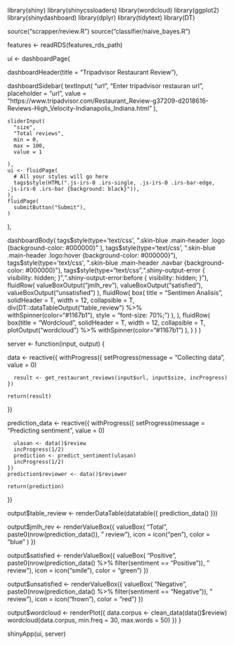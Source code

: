 library(shiny)
library(shinycssloaders)
library(wordcloud)
library(ggplot2)
library(shinydashboard)
library(dplyr)
library(tidytext)
library(DT)

source("scrapper/review.R")
source("classifier/naive_bayes.R")

features <- readRDS(features_rds_path)


ui <- dashboardPage(
  
  dashboardHeader(title = "Tripadvisor Restaurant Review"),
  
  dashboardSidebar(
    textInput(
      "url",
      "Enter tripadvisor restauran url", 
      placeholder = "url", 
      value = "https://www.tripadvisor.com/Restaurant_Review-g37209-d2018616-Reviews-High_Velocity-Indianapolis_Indiana.html"
    ),
    
    sliderInput(
      "size",
      "Total reviews",
      min = 0,
      max = 100,
      value = 1
      
    ),
    ui <- fluidPage(
      # All your styles will go here
      tags$style(HTML(".js-irs-0 .irs-single, .js-irs-0 .irs-bar-edge, .js-irs-0 .irs-bar {background: black}")),
    ),
    fluidPage(
      submitButton("Submit"),
    )
    
  ),
  
  dashboardBody(
    tags$style(type='text/css', ".skin-blue .main-header .logo {background-color: #000000}" ),
    tags$style(type='text/css', ".skin-blue .main-header .logo:hover {background-color: #000000}"),
    tags$style(type='text/css', ".skin-blue .main-header .navbar {background-color: #000000}"),
    tags$style(type="text/css",".shiny-output-error { visibility: hidden; }",".shiny-output-error:before { visibility: hidden; }"),
    fluidRow(
      valueBoxOutput("jmlh_rev"),
      valueBoxOutput("satisfied"),
      valueBoxOutput("unsatisfied")
    ),
    fluidRow(
      box(
        title = "Sentimen Analisis",
        solidHeader = T,
        width = 12,
        collapsible = T,
        div(DT::dataTableOutput("table_review") %>% withSpinner(color="#1167b1"), style = "font-size: 70%;")
      ),
    ),
    fluidRow(
      box(title = "Wordcloud",
          solidHeader = T,
          width = 12,
          collapsible = T,
          plotOutput("wordcloud") %>% withSpinner(color="#1167b1")
      ),
    )
  )
)


server <- function(input, output) {
  
  data <- reactive({
    withProgress({
      setProgress(message = "Collecting data", value = 0)
      
      result <- get_restaurant_reviews(input$url, input$size, incProgress)
    })
    
    return(result)
  })
  
  prediction_data <- reactive({
    withProgress({
      setProgress(message = "Predicting sentiment", value = 0)
      
      ulasan <- data()$review
      incProgress(1/2)
      prediction <- predict_sentiment(ulasan)
      incProgress(1/2)
    })
    prediction$reviewer <- data()$reviewer
    
    return(prediction)
  })
  
  output$table_review <- renderDataTable(datatable({
    prediction_data()
  }))
  
  output$jmlh_rev <- renderValueBox({
    valueBox(
      "Total", 
      paste0(nrow(prediction_data()), " review"),
      icon = icon("pen"),
      color = "blue"
    )
  })
  
  
  output$satisfied <- renderValueBox({
    valueBox(
      "Positive", 
      paste0(nrow(prediction_data() %>% filter(sentiment == "Positive")), " review"),
      icon = icon("smile"),
      color = "green")
  })
  
  output$unsatisfied <- renderValueBox({
    valueBox(
      "Negative",
      paste0(nrow(prediction_data() %>% filter(sentiment == "Negative")), " review"), 
      icon = icon("frown"),
      color = "red")
  })
  
  output$wordcloud <- renderPlot({
    data.corpus <- clean_data(data()$review)
    wordcloud(data.corpus, min.freq = 30, max.words = 50)
  })
}

shinyApp(ui, server)